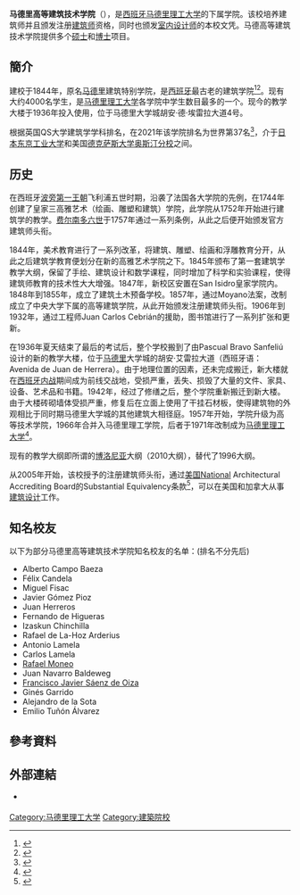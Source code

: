 '''马德里高等建筑技术学院'''（{{lang-es|Escuela Técnica Superior de Arquitectura de Madrid}}），是[[马德里理工大学|西班牙马德里理工大学]]的下属学院。该校培养建筑师并且颁发注册[[建筑师|建筑师]]资格，同时也颁发[[室內設計師|室内设计师]]的本校文凭。马德高等建筑技术学院提供多个[[硕士|硕士]]和[[博士|博士]]项目。
{{Infobox university
| 名称 = 马德里高等建筑技术学院
| 外文名 = Escuela Técnica Superior de Aquitectura de Madrid
| 图像 = 
| 校徽 = 
| 建校 = 1844
| 院长 = Manuel Blanco Lage
| 地址 = Av. Juan de Herrera, 4, 28040 Madrid
| 国家 = 西班牙
| 市 = 马德里
| 网址 = http://etsamadrid.aq.upm.es/
}}

==簡介==
建校于1844年，原名[[马德里|马德里]]建筑特别学院，是[[西班牙|西班牙]]最古老的建筑学院<ref>{{cite web|url=https://etsam.aq.upm.es/v2/es/escuela/historia/historia-edificio|title=La institución y su sede|date=2018-06-07|website=etsam.aq.upm.es|access-date=2021-03-24|archive-date=2021-01-17|archive-url=https://web.archive.org/web/20210117103509/https://etsam.aq.upm.es/v2/es/escuela/historia/historia-edificio|dead-url=no}}</ref><ref>{{cite web|url=https://www.urbipedia.org/hoja/Escuela_T%C3%A9cnica_Superior_de_Arquitectura_de_Madrid|title=Escuela Técnica Superior de Arquitectura de Madrid - Urbipedia - Archivo de Arquitectura|website=www.urbipedia.org}}</ref>。现有大约4000名学生，是[[马德里理工大学|马德里理工大学]]各学院中学生数目最多的一个。现今的教学大楼于1936年投入使用，位于马德里大学城胡安·德·埃雷拉大道4号。

根据英国QS大学建筑学学科排名，在2021年该学院排名为世界第37名<ref>{{cite web|url=https://www.topuniversities.com/university-rankings/university-subject-rankings/2021/architecture-built-environment|title=QS World University Rankings by Subject 2021: Architecture & Built Environment|website=Top Universities|access-date=2021-04-03|archive-date=2021-05-20|archive-url=https://web.archive.org/web/20210520104506/https://www.topuniversities.com/university-rankings/university-subject-rankings/2021/architecture-built-environment|dead-url=no}}</ref>，介于[[東京工業大學|日本东京工业大学]]和美国[[德克萨斯大学奥斯汀分校|德克萨斯大学奥斯汀分校]]之间。

== 历史 ==

在西班牙[[波旁王朝|波旁第一王朝]]飞利浦五世时期，沿袭了法国各大学院的先例，在1744年创建了皇家三高雅艺术（绘画、雕塑和建筑）学院，此学院从1752年开始进行建筑学的教学。[[费尔南多六世|费尔南多六世]]于1757年通过一系列条例，从此之后便开始颁发官方建筑师头衔。

1844年，美术教育进行了一系列改革，将建筑、雕塑、绘画和浮雕教育分开，从此之后建筑学教育便划分在新的高雅艺术学院之下。1845年颁布了第一套建筑学教学大纲，保留了手绘、建筑设计和数学课程，同时增加了科学和实验课程，使得建筑师教育的技术性大大增强。1847年，新校区安置在San Isidro皇家学院内。1848年到1855年，成立了建筑土木预备学校。1857年，通过Moyano法案，改制成立了中央大学下属的高等建筑学院，从此开始颁发注册建筑师头衔。1906年到1932年，通过工程师Juan Carlos Cebrián的援助，图书馆进行了一系列扩张和更新。

在1936年夏天结束了最后的考试后，整个学校搬到了由Pascual Bravo Sanfeliú设计的新的教学大楼，位于[[马德里|马德里]]大学城的胡安·艾雷拉大道（西班牙语：Avenida de Juan de Herrera）。由于地理位置的因素，还未完成搬迁，新大楼就在[[西班牙内战|西班牙内战]]期间成为前线交战地，受损严重，丢失、损毁了大量的文件、家具、设备、艺术品和书籍。1942年，经过了修缮之后，整个学院重新搬迁到新大楼。由于大楼砖砌墙体受损严重，修复后在立面上使用了干挂石材板，使得建筑物的外观相比于同时期马德里大学城的其他建筑大相径庭。1957年开始，学院升级为高等技术学院，1966年合并入马德里理工学院，后者于1971年改制成为[[马德里理工大学|马德里理工大学]]<ref>{{cite web|url=https://www.boe.es/buscar/doc.php?id=BOE-A-1971-426|title=BOE.es - BOE-A-1971-426 Decreto 494/1971, de 11 de marzo, por el que se aprueba la estructura departamental del Instituto Politécnico Superior de Madrid y se constituye en Universidad Politécnica.|website=www.boe.es|access-date=2021-03-25|archive-date=2016-03-06|archive-url=https://web.archive.org/web/20160306201300/http://www.boe.es/buscar/doc.php?id=BOE-A-1971-426|dead-url=no}}</ref>。

现有的教学大纲即所谓的[[博洛尼亚宣言|博洛尼亚]]大纲（2010大纲），替代了1996大纲。

从2005年开始，该校授予的注册建筑师头衔，通过[[美国|美国]]National Architectural Accrediting Board的Substantial Equivalency条款<ref>{{cite web|url=http://etsamadrid.aq.upm.es/naab|title=NAAB - Substantial Equivalency - etsamadrid.upm.es|website=etsamadrid.aq.upm.es|access-date=2021-03-11|archive-date=2017-07-27|archive-url=https://web.archive.org/web/20170727220914/http://etsamadrid.aq.upm.es/naab|dead-url=no}}</ref>，可以在美国和加拿大从事[[建筑设计|建筑设计]]工作。

== 知名校友 ==

以下为部分马德里高等建筑技术学院知名校友的名单：(排名不分先后)
* Alberto Campo Baeza
* Félix Candela
* Miguel Fisac
* Javier Gómez Pioz
* Juan Herreros
* Fernando de Higueras
* Izaskun Chinchilla
* Rafael de La-Hoz Arderius
* Antonio Lamela
* Carlos Lamela
* [[拉斐尔·莫内欧|Rafael Moneo]]
* Juan Navarro Baldeweg
* [[弗朗西斯科·哈维尔·萨恩斯·德·奥伊萨|Francisco Javier Sáenz de Oiza]]
* Ginés Garrido
* Alejandro de la Sota
* Emilio Tuñón Álvarez

== 參考資料 ==
{{Reflist|2}}

== 外部連結 ==
*{{in lang|es}} {{official website|http://www.aq.upm.es/}}
{{Commons category|Escuela Técnica Superior de Arquitectura de Madrid}}

{{Authority control}}

[[Category:马德里理工大学|Category:马德里理工大学]]
[[Category:建築院校|Category:建築院校]]